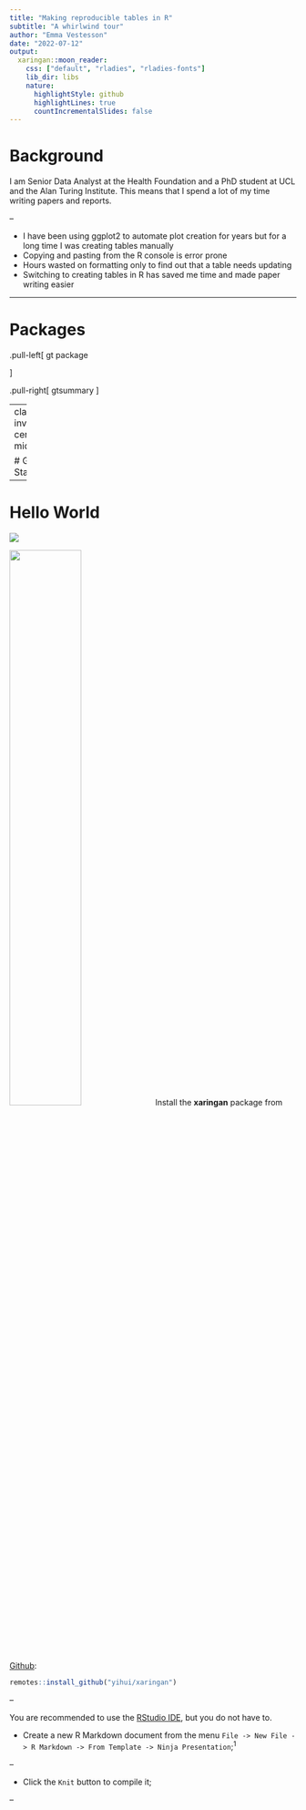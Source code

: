 ```yaml
---
title: "Making reproducible tables in R"
subtitle: "A whirlwind tour"
author: "Emma Vestesson"
date: "2022-07-12"
output:
  xaringan::moon_reader:
    css: ["default", "rladies", "rladies-fonts"]
    lib_dir: libs
    nature:
      highlightStyle: github
      highlightLines: true
      countIncrementalSlides: false
---
```


# Background

I am Senior Data Analyst at the Health Foundation and a PhD student at UCL and the Alan Turing Institute. This means that I spend a lot of my time writing papers and reports.

--

- I have been using ggplot2 to automate plot creation for years but for a long time I was creating tables manually
- Copying and pasting from the R console is error prone
- Hours wasted on formatting only to find out that a table needs updating
- Switching to creating tables in R has saved me time and made paper writing easier

---

# Packages


.pull-left[
gt package  

]

.pull-right[
gtsummary 
]


---
class: inverse, center, middle

# Get Started

---

# Hello World
![](https://gt.rstudio.com/reference/figures/logo.svg)

<img src="https://github.com/ddsjoberg/gtsummary/raw/main/man/figures/logo.png" style="width: 50%" />
Install the **xaringan** package from [Github](https://github.com/yihui/xaringan):

```r
remotes::install_github("yihui/xaringan")
```

--

You are recommended to use the [RStudio IDE](https://www.rstudio.com/products/rstudio/), but you do not have to.

- Create a new R Markdown document from the menu `File -> New File -> R Markdown -> From Template -> Ninja Presentation`;<sup>1</sup>

--

- Click the `Knit` button to compile it;

--
